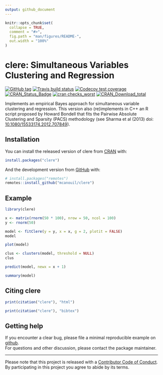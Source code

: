 ```yaml
---
output: github_document
---
```


<!-- README.md is generated from README.Rmd. Please edit that file -->

```r
knitr::opts_chunk$set(
  collapse = TRUE,
  comment = "#>",
  fig.path = "man/figures/README-",
  out.width = "100%"
)
```

# clere: Simultaneous Variables Clustering and Regression

<!-- badges: start -->
[![GitHub tag](https://img.shields.io/github/tag/mcanouil/clere.svg?label=latest tag&include_prereleases)](https://github.com/mcanouil/clere)
[![Travis build status](https://travis-ci.org/mcanouil/clere.svg?branch=master)](https://travis-ci.org/mcanouil/clere)
[![Codecov test coverage](https://codecov.io/gh/mcanouil/clere/branch/master/graph/badge.svg)](https://codecov.io/gh/mcanouil/clere?branch=master)
[![CRAN_Status_Badge](https://www.r-pkg.org/badges/version-ago/clere)](https://cran.r-project.org/package=clere)
[![cran checks_worst](https://cranchecks.info/badges/worst/clere)](https://cran.r-project.org/web/checks/check_results_clere.html)
[![CRAN_Download_total](https://cranlogs.r-pkg.org/badges/clere)](https://cran.r-project.org/package=clere)
<!-- badges: end -->

Implements an empirical Bayes approach for simultaneous variable clustering and regression. 
This version also (re)implements in C++ an R script proposed by Howard Bondell that fits
the Pairwise Absolute Clustering and Sparsity (PACS) methodology (see Sharma et al (2013) doi: [10.1080/15533174.2012.707849](https://doi.org/10.1080/15533174.2012.707849)).


## Installation

You can install the released version of clere from [CRAN](https://CRAN.R-project.org) with:

```r
install.packages("clere")
```

And the development version from [GitHub](https://github.com/) with:

```r
# install.packages("remotes")
remotes::install_github("mcanouil/clere")
```


## Example

```r
library(clere)

x <- matrix(rnorm(50 * 100), nrow = 50, ncol = 100)
y <- rnorm(50)

model <- fitClere(y = y, x = x, g = 2, plotit = FALSE)
model

plot(model)

clus <- clusters(model, threshold = NULL)
clus

predict(model, newx = x + 1)

summary(model)
```


## Citing clere

```r
print(citation("clere"), "html")
```

```r
print(citation("clere"), "bibtex")
```


## Getting help

If you encounter a clear bug, please file a minimal reproducible example on [github](https://github.com/mcanouil/NACHO/issues).  
For questions and other discussion, please contact the package maintainer.

---

Please note that this project is released with a [Contributor Code of Conduct](https://github.com/mcanouil/NACHO/blob/master/.github/CODE_OF_CONDUCT.md).  
By participating in this project you agree to abide by its terms.
